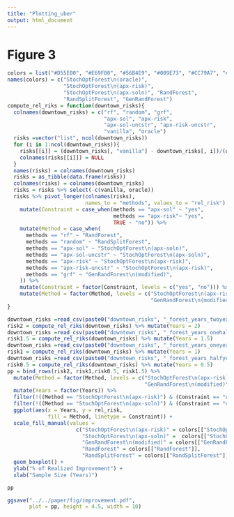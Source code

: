 ```yaml
---
title: "Plotting_uber"
output: html_document
---
```


# Figure 3
```r
colors = list("#D55E00", "#E69F00", "#56B4E9", "#009E73", "#CC79A7", "#0072B2")
names(colors) = c("StochOptForest\n(oracle)",
                  "StochOptForest\n(apx-risk)",
                  "StochOptForest\n(apx-soln)", "RandForest",
                  "RandSplitForest", "GenRandForest")
compute_rel_riks = function(downtown_risks){
  colnames(downtown_risks) = c("rf", "random", "grf",
                               "apx-sol", "apx-risk",
                               "apx-sol-uncstr", "apx-risk-uncstr",
                               "vanilla", "oracle")
  risks =vector("list", ncol(downtown_risks))
  for (i in 1:ncol(downtown_risks)){
    risks[[i]] = (downtown_risks[, "vanilla"] - downtown_risks[, i])/(downtown_risks[, "vanilla"] - downtown_risks[, "oracle"])
    colnames(risks[[i]]) = NULL
  }
  names(risks) = colnames(downtown_risks)
  risks = as_tibble(data.frame(risks))
  colnames(risks) = colnames(downtown_risks)
  risks = risks %>% select(-c(vanilla, oracle))
  risks %>% pivot_longer(colnames(risks),
                         names_to = "methods", values_to = "rel_risk") %>%
    mutate(Constraint = case_when(methods == "apx-sol" ~ "yes",
                                  methods == "apx-risk"~ "yes",
                                  TRUE ~ "no")) %>%
    mutate(Method = case_when(
      methods == "rf" ~ "RandForest",
      methods == "random" ~ "RandSplitForest",
      methods == "apx-sol" ~ "StochOptForest\n(apx-soln)",
      methods == "apx-sol-uncstr" ~ "StochOptForest\n(apx-soln)",
      methods == "apx-risk" ~ "StochOptForest\n(apx-risk)",
      methods == "apx-risk-uncstr" ~ "StochOptForest\n(apx-risk)",
      methods == "grf" ~ "GenRandForest\n(modified)",
    )) %>%
    mutate(Constraint = factor(Constraint, levels = c("yes", "no"))) %>%
    mutate(Method = factor(Method, levels = c("StochOptForest\n(apx-risk)","StochOptForest\n(apx-soln)","RandForest",
                                              "GenRandForest\n(modified)","RandSplitForest")))
}
```

```r
downtown_risks =read_csv(paste0("downtown_risks", "_forest_years_twoyear.csv"))[, -1]
risk2 = compute_rel_riks(downtown_risks) %>% mutate(Years = 2)
downtown_risks =read_csv(paste0("downtown_risks", "_forest_years_onehalfyear.csv"))[, -1]
risk1.5 = compute_rel_riks(downtown_risks) %>% mutate(Years = 1.5)
downtown_risks =read_csv(paste0("downtown_risks", "_forest_years_oneyear.csv"))[, -1]
risk1 = compute_rel_riks(downtown_risks) %>% mutate(Years = 1)
downtown_risks =read_csv(paste0("downtown_risks", "_forest_years_halfyear.csv"))[, -1]
risk0.5 = compute_rel_riks(downtown_risks) %>% mutate(Years = 0.5)
pp = bind_rows(risk2, risk1,risk0.5, risk1.5) %>%
  mutate(Method = factor(Method, levels = c("StochOptForest\n(apx-risk)","StochOptForest\n(apx-soln)",
                                            "GenRandForest\n(modified)", "RandForest", "RandSplitForest"))) %>%
  mutate(Years = factor(Years)) %>%
  filter(!((Method == "StochOptForest\n(apx-risk)") & (Constraint == "no"))) %>% 
  filter(!((Method == "StochOptForest\n(apx-soln)") & (Constraint == "no"))) %>% 
  ggplot(aes(x = Years, y = rel_risk,
             fill = Method, linetype = Constraint)) +
  scale_fill_manual(values =
                      c("StochOptForest\n(apx-risk)" = colors[["StochOptForest\n(apx-risk)"]],
                        "StochOptForest\n(apx-soln)" =  colors[["StochOptForest\n(apx-soln)"]],
                        "GenRandForest\n(modified)" = colors[["GenRandForest"]],
                        "RandForest" = colors[["RandForest"]],
                        "RandSplitForest" = colors[["RandSplitForest"]])) +
  geom_boxplot() +
  ylab("% of Realized Improvement") +
  xlab("Sample Size (Years)")
```

```r
pp
```

```r
ggsave("../../paper/fig/improvement.pdf",
       plot = pp, height = 4.5, width = 10)
```
